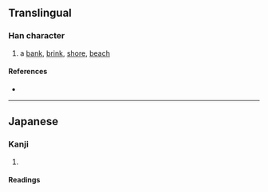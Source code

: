 {{character info/new}}
==Translingual==

===Han character===
{{Han char|rn=85|rad=水|as=14|sn=17|four=|canj=EJAC|ids=⿰氵賔}}

# a [[bank]], [[brink]], [[shore]], [[beach]]

====References====
* {{Han ref|kx=0657.361|dkj=18538|dj=1067.200|hdz=80024.200|uh=6FF5|ud=28661}}

----

==Japanese==

===Kanji===
{{ja-kanji|grade=|rs=水14}}

# {{defn|lang=ja|sort=水14}}

====Readings====
{{ja-readings
|goon=ひん
|kanon=ひん
|kun=はま-}}